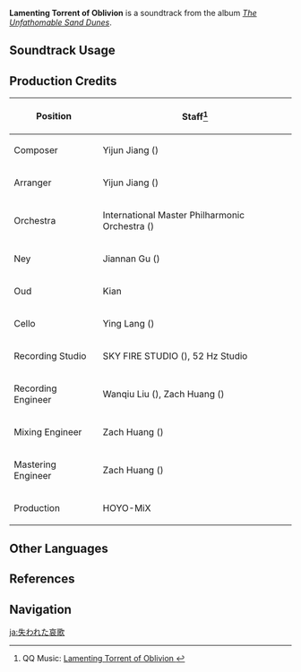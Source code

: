 {{Soundtrack Infobox
|image          = The Unfathomable Sand Dunes.png
|album          = The Unfathomable Sand Dunes
|disc           = 1
|number         = 46
|featured       =
|featured2      =
|featured3      =
|featured_disc  =
|featured_disc2 =
|featured_disc3 =
|youtube_id     = ttEQ1o0X6X0
|spotify_id     = 3nSUFBS7HPsEBV6MVqZ84K
|previous       = The Temple Conquered by Death
|next           = Debris of the Beloved
}}
'''Lamenting Torrent of Oblivion''' is a soundtrack from the album ''[[The Unfathomable Sand Dunes]]''.

==Soundtrack Usage==
{{Soundtrack Usage
|quest    = 
|location = Desert of Hadramaveth//underground
|domain   = 
}}

==Production Credits==
{| class="wikitable"
! Position
! Staff<ref>QQ Music: [https://y.qq.com/n/ryqq/songDetail/004H7O2h2K8QsM Lamenting Torrent of Oblivion {{zh|遗落的哀歌}}]</ref>
|-
! Composer
| Yijun Jiang ({{zh|姜以君}})
|-
! Arranger
| Yijun Jiang ({{zh|姜以君}})
|-
! Orchestra
| International Master Philharmonic Orchestra ({{zh|国际首席爱乐乐团}})
|-
! Ney
| Jiannan Gu ({{zh|顾剑楠}})
|-
! Oud
| Kian
|-
! Cello
| Ying Lang ({{zh|郎莹}})
|-
! Recording Studio
| SKY FIRE STUDIO ({{zh|九紫天诚录音棚}}), 52&nbsp;Hz Studio
|-
! Recording Engineer
| Wanqiu Liu ({{zh|刘婉秋}}), Zach Huang ({{zh|黄巍}})
|-
! Mixing Engineer
| Zach Huang ({{zh|黄巍}})
|-
! Mastering Engineer
| Zach Huang ({{zh|黄巍}})
|-
! Production
| HOYO-MiX
|}
<!--
==Gallery==
<gallery>
</gallery>
-->
==Other Languages==
{{Other Languages
|en      = Lamenting Torrent of Oblivion
|zhs     = 遗落的哀歌
|zhs_rm  = Yíluò de Āigē
|zht     = 遺落的哀歌
|zht_rm  = Yíluò de Āigē
|zh_tl   = The Lost Lament
|ja      = 失われた哀歌
|ja_rm   = Ushinawareta Aika
|ja_tl   = 
}}

==References==
{{Reflist}}

==Navigation==
{{Soundtrack Navbox|The Unfathomable Sand Dunes}}

[[ja:失われた哀歌]]